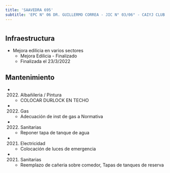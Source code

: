 ```yaml
---
title: 'SAAVEDRA 695'
subtitle: 'EPC N° 06 DR. GUILLERMO CORREA - JIC N° 03/06° - CAIYJ CLUB DE CHICOS BALVANERA'
---
```


#
## Infraestructura

* Mejora edilicia en varios sectores 
    + Mejora Edilicia - Finalizado 
    + Finalizada el 23/3/2022 






## Mantenimiento

*  (2022) Albañileria / Pintura 
    + COLOCAR DURLOCK EN TECHO

*  (2022) Gas 
    + Adecuación de inst de gas a Normativa

*  (2022) Sanitarias 
    + Reponer tapa de tanque de agua

*  (2021) Electricidad 
    + Colocación de luces de emergencia

*  (2021) Sanitarias 
    + Reemplazo de cañeria sobre comedor, Tapas de tanques de reserva



